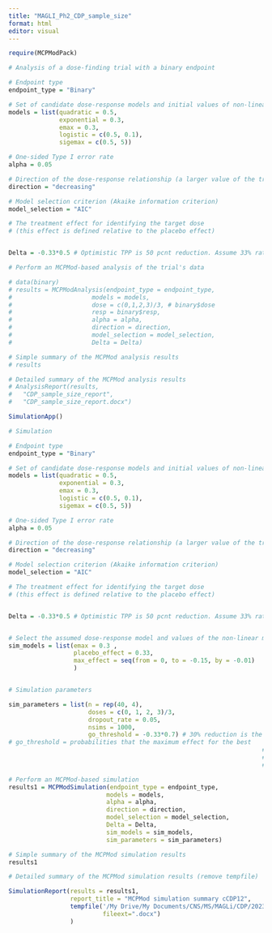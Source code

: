 ```yaml
---
title: "MAGLI_Ph2_CDP_sample_size"
format: html
editor: visual
---
```


```r
require(MCPModPack)
```

```r
# Analysis of a dose-finding trial with a binary endpoint

# Endpoint type
endpoint_type = "Binary"

# Set of candidate dose-response models and initial values of non-linear model parameters
models = list(quadratic = 0.5, 
              exponential = 0.3, 
              emax = 0.3, 
              logistic = c(0.5, 0.1), 
              sigemax = c(0.5, 5))

# One-sided Type I error rate
alpha = 0.05

# Direction of the dose-response relationship (a larger value of the treatment difference corresponds to a beneficial treatment effect)
direction = "decreasing"

# Model selection criterion (Akaike information criterion)
model_selection = "AIC"

# The treatment effect for identifying the target dose 
# (this effect is defined relative to the placebo effect)


Delta = -0.33*0.5 # Optimistic TPP is 50 pcnt reduction. Assume 33% rate in high progressive subpopulation

# Perform an MCPMod-based analysis of the trial's data

# data(binary)
# results = MCPModAnalysis(endpoint_type = endpoint_type, 
#                      models = models, 
#                      dose = c(0,1,2,3)/3, # binary$dose
#                      resp = binary$resp, 
#                      alpha = alpha, 
#                      direction = direction, 
#                      model_selection = model_selection, 
#                      Delta = Delta)

# Simple summary of the MCPMod analysis results
# results

# Detailed summary of the MCPMod analysis results
# AnalysisReport(results, 
#   "CDP_sample_size_report", 
#   "CDP_sample_size_report.docx") 
```

```r
SimulationApp()
```

```r
# Simulation

# Endpoint type
endpoint_type = "Binary"

# Set of candidate dose-response models and initial values of non-linear model parameters
models = list(quadratic = 0.5, 
              exponential = 0.3, 
              emax = 0.3, 
              logistic = c(0.5, 0.1), 
              sigemax = c(0.5, 5))

# One-sided Type I error rate
alpha = 0.05

# Direction of the dose-response relationship (a larger value of the treatment difference corresponds to a beneficial treatment effect)
direction = "decreasing"

# Model selection criterion (Akaike information criterion)
model_selection = "AIC"

# The treatment effect for identifying the target dose
# (this effect is defined relative to the placebo effect)


Delta = -0.33*0.5 # Optimistic TPP is 50 pcnt reduction. Assume 33% rate in high progressive subpopulation


# Select the assumed dose-response model and values of the non-linear model parameters
sim_models = list(emax = 0.3 ,
                  placebo_effect = 0.33, 
                  max_effect = seq(from = 0, to = -0.15, by = -0.01)
                  )


# Simulation parameters

sim_parameters = list(n = rep(40, 4),
                      doses = c(0, 1, 2, 3)/3,
                      dropout_rate = 0.05,
                      nsims = 1000,
                      go_threshold = -0.33*0.7) # 30% reduction is the target TPP. 
# go_threshold = probabilities that the maximum effect for the best
                                                                      # dose-response model corresponding to a significant 
                                                                      # contrast exceeds a predefined value. The threshold is 
                                                                      # defined relative to the placebo effect.

# Perform an MCPMod-based simulation
results1 = MCPModSimulation(endpoint_type = endpoint_type,
                           models = models,
                           alpha = alpha,
                           direction = direction,
                           model_selection = model_selection,
                           Delta = Delta,
                           sim_models = sim_models,
                           sim_parameters = sim_parameters)

# Simple summary of the MCPMod simulation results
results1

# Detailed summary of the MCPMod simulation results (remove tempfile)

SimulationReport(results = results1,
                 report_title = "MCPMod simulation summary cCDP12",
                 tempfile('/My Drive/My Documents/CNS/MS/MAGLi/CDP/2023/Sample_Size/Generic/MCPMod_simulation_summary_cCDP12.docx', 
                          fileext=".docx")
                 )
```
